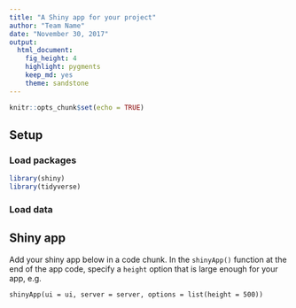 ```yaml
---
title: "A Shiny app for your project"
author: "Team Name"
date: "November 30, 2017"
output: 
  html_document: 
    fig_height: 4
    highlight: pygments
    keep_md: yes
    theme: sandstone
---
```


```r
knitr::opts_chunk$set(echo = TRUE)
```

## Setup

### Load packages

```r
library(shiny)
library(tidyverse)
```

### Load data

## Shiny app

Add your shiny app below in a code chunk. In the `shinyApp()` function at the end of the app code,
specify a `height` option that is large enough for your app, e.g.

```
shinyApp(ui = ui, server = server, options = list(height = 500))
```
